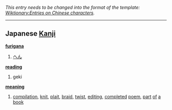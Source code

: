 ''This entry needs to be changed into the format of the template: [[Wiktionary:Entries on Chinese characters]].''
----

== Japanese [[Kanji]] ==                                          

'''[[furigana]]'''
# [[へん]]

'''[[reading]]'''
# geki

'''[[meaning]]'''
# [[compilation]], [[knit]], [[plait]], [[braid]], [[twist]], [[editing]], [[completed]] [[poem]], [[part]] [[of]] [[a]] [[book]]